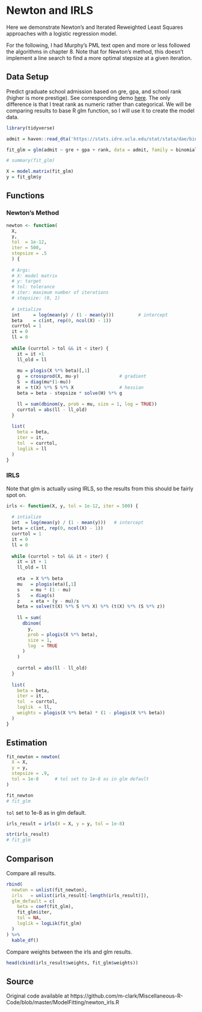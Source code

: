 # Newton and IRLS



Here we demonstrate Newton's and Iterated Reweighted Least Squares approaches
with a logistic regression model.

For the following, I had Murphy's PML text open and more or less followed the
algorithms in chapter 8.  Note that for Newton's method, this doesn't implement
a line search to find a more optimal stepsize at a given iteration.

## Data Setup

Predict graduate school admission based on gre, gpa, and school rank (higher is
more prestige). See corresponding demo
[here](https://stats.idre.ucla.edu/stata/dae/logistic-regression/). The only
difference is that I treat rank as numeric rather than categorical.  We will be
comparing results to base R <span class="func" style = "">glm</span> function,
so I will use it to create the model data.


```r
library(tidyverse)

admit = haven::read_dta('https://stats.idre.ucla.edu/stat/stata/dae/binary.dta')

fit_glm = glm(admit ~ gre + gpa + rank, data = admit, family = binomial)

# summary(fit_glm)

X = model.matrix(fit_glm)
y = fit_glm$y
```




## Functions

### Newton's Method

```r
newton <- function(
  X,
  y,
  tol  = 1e-12,
  iter = 500,
  stepsize = .5
  ) {
  
  # Args: 
  # X: model matrix
  # y: target
  # tol: tolerance
  # iter: maximum number of iterations
  # stepsize: (0, 1)
  
  # intialize
  int     = log(mean(y) / (1 - mean(y)))         # intercept
  beta    = c(int, rep(0, ncol(X) - 1))
  currtol = 1
  it = 0
  ll = 0
  
  while (currtol > tol && it < iter) {
    it = it +1
    ll_old = ll
    
    mu = plogis(X %*% beta)[,1]
    g  = crossprod(X, mu-y)               # gradient
    S  = diag(mu*(1-mu)) 
    H  = t(X) %*% S %*% X                 # hessian
    beta = beta - stepsize * solve(H) %*% g

    ll = sum(dbinom(y, prob = mu, size = 1, log = TRUE))
    currtol = abs(ll - ll_old)
  }
  
  list(
    beta = beta,
    iter = it,
    tol  = currtol,
    loglik = ll
  )
}
```

### IRLS 

Note that <span class="func" style = "">glm</span> is actually using IRLS, so
the results from this should be fairly spot on.

```r
irls <- function(X, y, tol = 1e-12, iter = 500) {
  
  # intialize
  int  = log(mean(y) / (1 - mean(y)))   # intercept
  beta = c(int, rep(0, ncol(X) - 1))
  currtol = 1
  it = 0
  ll = 0
  
  while (currtol > tol && it < iter) {
    it = it + 1
    ll_old = ll
    
    eta  = X %*% beta
    mu   = plogis(eta)[,1]
    s    = mu * (1 - mu)
    S    = diag(s)
    z    = eta + (y - mu)/s
    beta = solve(t(X) %*% S %*% X) %*% (t(X) %*% (S %*% z))
    
    ll = sum(
      dbinom(
        y,
        prob = plogis(X %*% beta),
        size = 1,
        log  = TRUE
      )
    )
    
    currtol = abs(ll - ll_old)
  }
  
  list(
    beta = beta,
    iter = it,
    tol  = currtol,
    loglik  = ll,
    weights = plogis(X %*% beta) * (1 - plogis(X %*% beta))
  )
}
```


## Estimation

```r
fit_newton = newton(
  X = X,
  y = y,
  stepsize = .9,
  tol = 1e-8      # tol set to 1e-8 as in glm default
) 

fit_newton
# fit_glm
```


`tol` set to 1e-8 as in <span class="func" style = "">glm</span> default.

```r
irls_result = irls(X = X, y = y, tol = 1e-8) 

str(irls_result)
# fit_glm
```
 


## Comparison


Compare all results.

```r
rbind(
  newton = unlist(fit_newton),
  irls   = unlist(irls_result[-length(irls_result)]),
  glm_default = c(
    beta = coef(fit_glm),
    fit_glm$iter,
    tol = NA,
    loglik = logLik(fit_glm)
  )
) %>% 
  kable_df()
```

Compare weights between the <span class="func" style = "">irls</span> and <span class="func" style = "">glm</span> results.

```r
head(cbind(irls_result$weights, fit_glm$weights))
```



## Source

Original code available at https://github.com/m-clark/Miscellaneous-R-Code/blob/master/ModelFitting/newton_irls.R
